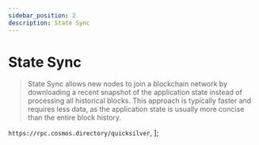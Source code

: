 ```yaml
---
sidebar_position: 2
description: State Sync
---
```


# State Sync

> State Sync allows new nodes to join a blockchain network by downloading a recent snapshot of the application state instead of processing all historical blocks. This approach is typically faster and requires less data, as the application state is usually more concise than the entire block history.



`https://rpc.cosmos.directory/quicksilver`,
];



<SelectPaste endpoints={endpoints} codeTemplate={stateSync} home={home} binary={binary} tip="Click on any RPC to paste it into the code block." />